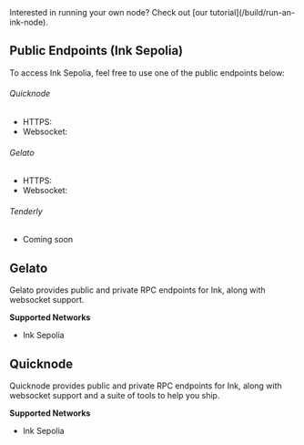 
<Callout type="info" emoji="ℹ️">
  Interested in running your own node? Check out [our tutorial](/build/run-an-ink-node).
</Callout>

## Public Endpoints (Ink Sepolia)
To access Ink Sepolia, feel free to use one of the public endpoints below:

###### Quicknode
- HTTPS: <CopyableCode code="https://rpc-qnd-sepolia.inkonchain.com/" />
- Websocket: <CopyableCode code="wss://rpc-qnd-sepolia.inkonchain.com" />

###### Gelato
- HTTPS: <CopyableCode code="https://rpc-gel-sepolia.inkonchain.com" />
- Websocket: <CopyableCode code="wss://ws-gel-sepolia.inkonchain.com" />

###### Tenderly
- Coming soon


## Gelato
Gelato provides public and private RPC endpoints for Ink, along with websocket support.

**Supported Networks**
- Ink Sepolia



## Quicknode
Quicknode provides public and private RPC endpoints for Ink, along with websocket support and a suite of tools to help you ship.

**Supported Networks**
- Ink Sepolia

